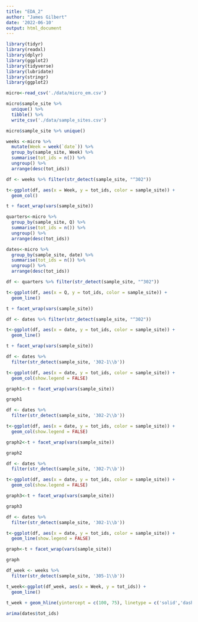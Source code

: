 ```yaml
---
title: "EDA_2"
author: "James Gilbert"
date: '2022-06-10'
output: html_document
---
```


```r
library(tidyr)
library(readxl)
library(dplyr)
library(ggplot2)
library(tidyverse)
library(lubridate)
library(stringr)
library(ggplot2)
```

```r
micro<-read_csv('./data/micro_em.csv')
```

```r
micro$sample_site %>% 
  unique() %>% 
  tibble() %>% 
  write_csv('./data/sample_sites.csv')
```

```r
micro$sample_site %>% unique()
```

```r
weeks <-micro %>% 
  mutate(Week = week(`date`)) %>% 
  group_by(sample_site, Week) %>% 
  summarise(tot_ids = n()) %>% 
  ungroup() %>% 
  arrange(desc(tot_ids))
```

```r

df <- weeks %>% filter(str_detect(sample_site, "^302"))

t<-ggplot(df, aes(x = Week, y = tot_ids, color = sample_site)) +
  geom_col()

t + facet_wrap(vars(sample_site))
```


```r
quarters<-micro %>% 
  group_by(sample_site, Q) %>% 
  summarise(tot_ids = n()) %>% 
  ungroup() %>% 
  arrange(desc(tot_ids))
```

```r
dates<-micro %>% 
  group_by(sample_site, date) %>% 
  summarise(tot_ids = n()) %>% 
  ungroup() %>% 
  arrange(desc(tot_ids))
```

```r
df <- quarters %>% filter(str_detect(sample_site, "^302"))

t<-ggplot(df, aes(x = Q, y = tot_ids, color = sample_site)) +
  geom_line()

t + facet_wrap(vars(sample_site))
```

```r
df <- dates %>% filter(str_detect(sample_site, "^302"))

t<-ggplot(df, aes(x = date, y = tot_ids, color = sample_site)) +
  geom_line()

t + facet_wrap(vars(sample_site))
```



```r
df <- dates %>%
  filter(str_detect(sample_site, '302-1\\b'))

t<-ggplot(df, aes(x = date, y = tot_ids, color = sample_site)) +
  geom_col(show.legend = FALSE)

graph1<-t + facet_wrap(vars(sample_site))

graph1
```

```r
df <- dates %>%
  filter(str_detect(sample_site, '302-2\\b'))

t<-ggplot(df, aes(x = date, y = tot_ids, color = sample_site)) +
  geom_col(show.legend = FALSE)

graph2<-t + facet_wrap(vars(sample_site))

graph2
```

```r
df <- dates %>%
  filter(str_detect(sample_site, '302-7\\b'))

t<-ggplot(df, aes(x = date, y = tot_ids, color = sample_site)) +
  geom_col(show.legend = FALSE)

graph3<-t + facet_wrap(vars(sample_site))

graph3
```

```r
df <- dates %>%
  filter(str_detect(sample_site, '302-1\\b'))

t<-ggplot(df, aes(x = date, y = tot_ids, color = sample_site)) +
  geom_line(show.legend = FALSE)

graph<-t + facet_wrap(vars(sample_site))

graph
```

```r
df_week <- weeks %>%
  filter(str_detect(sample_site, '305-1\\b'))

t_week<-ggplot(df_week, aes(x = Week, y = tot_ids)) +
  geom_line()
 
t_week + geom_hline(yintercept = c(100, 75), linetype = c('solid','dashed'), color = c('red', 'orange'))

```


```r
arima(dates$tot_ids)
```

